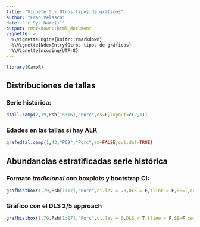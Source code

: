 ```yaml
---
title: "Vignete 5.- Otros tipos de gráficos"
author: "Fran Velasco"
date: "`r Sys.Date()`"
output: rmarkdown::html_document
vignette: >
  %\VignetteEngine{knitr::rmarkdown}
  %\VignetteINdexEntry{Otros tipos de gráficos} 
  %\VignetteEncoding{UTF-8}
---
```


```r
library(CampR)
```

 Distribuciones de tallas
---------------

### Serie histórica:

```r
dtall.camp(2,19,Psh[15:16],"Porc",es=F,layout=c(2,1))
```

### Edades en las tallas si hay ALK

```r
grafedtal.camp(1,43,"P09","Porc",es=FALSE,out.dat=TRUE)
```

 Abundancias estratificadas serie histórica 
----------------

### Formato _tradicional_ con boxplots y bootstrap CI:
 
```r
grafhistbox(1,79,Psh[1:17],"Porc",ci.lev = .8,DLS = F,tline = F,SE=T,cex.leg = .8)
```
 
### Gráfico con el DLS 2/5 approach
```r
grafhistbox(1,79,Psh[1:17],"Porc",ci.lev = 0,DLS = T,tline = F,SE=F,cex.leg = .8)
```


